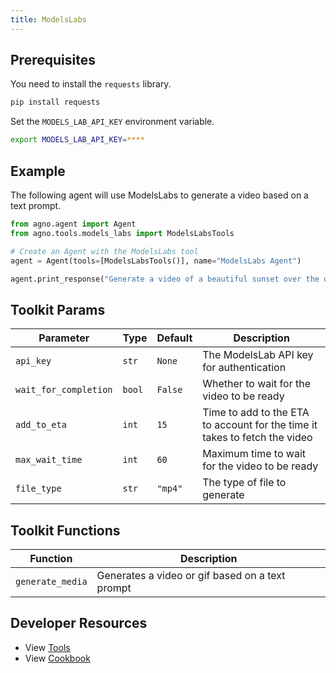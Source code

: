 ```yaml
---
title: ModelsLabs
---
```


## Prerequisites

You need to install the `requests` library.

```bash
pip install requests
```

Set the `MODELS_LAB_API_KEY` environment variable.

```bash
export MODELS_LAB_API_KEY=****
```

## Example

The following agent will use ModelsLabs to generate a video based on a text prompt.

```python cookbook/tools/models_labs_tools.py
from agno.agent import Agent
from agno.tools.models_labs import ModelsLabsTools

# Create an Agent with the ModelsLabs tool
agent = Agent(tools=[ModelsLabsTools()], name="ModelsLabs Agent")

agent.print_response("Generate a video of a beautiful sunset over the ocean", markdown=True)
```

## Toolkit Params

| Parameter             | Type   | Default                                           | Description                                                                |
| --------------------- | ------ | ------------------------------------------------- | -------------------------------------------------------------------------- |
| `api_key`             | `str`  | `None`                                            | The ModelsLab API key for authentication                                   |
| `wait_for_completion` | `bool` | `False`                                           | Whether to wait for the video to be ready                                  |
| `add_to_eta`          | `int`  | `15`                                              | Time to add to the ETA to account for the time it takes to fetch the video |
| `max_wait_time`       | `int`  | `60`                                              | Maximum time to wait for the video to be ready                             |
| `file_type`           | `str`  | `"mp4"`                                           | The type of file to generate                                               |

## Toolkit Functions

| Function         | Description                                     |
| ---------------- | ----------------------------------------------- |
| `generate_media` | Generates a video or gif based on a text prompt |

## Developer Resources

- View [Tools](https://github.com/agno-agi/agno/blob/main/libs/agno/agno/tools/models_labs.py)
- View [Cookbook](https://github.com/agno-agi/agno/tree/v2.0/cookbook/tools/models_labs_tools.py)
